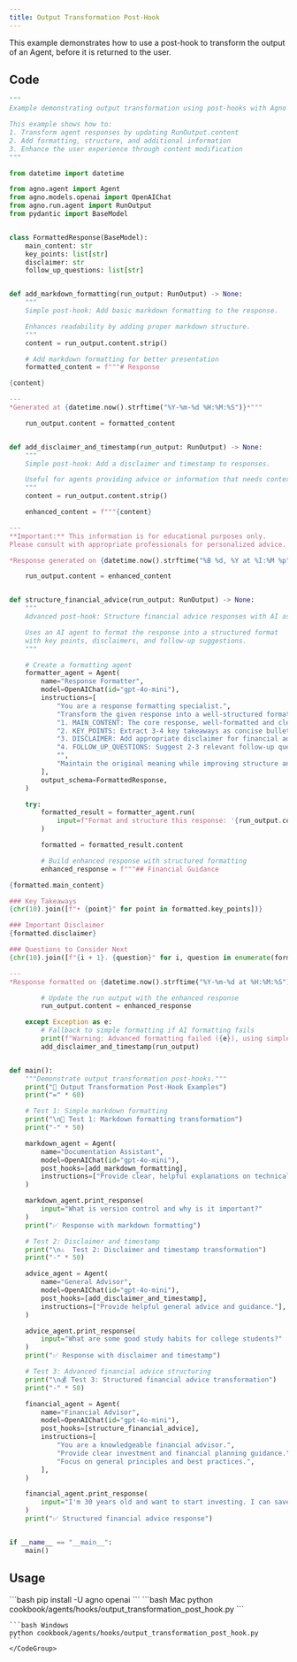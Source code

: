 ```yaml
---
title: Output Transformation Post-Hook
---
```


This example demonstrates how to use a post-hook to transform the output of an Agent, before it is returned to the user.

## Code

```python
"""
Example demonstrating output transformation using post-hooks with Agno Agent.

This example shows how to:
1. Transform agent responses by updating RunOutput.content
2. Add formatting, structure, and additional information
3. Enhance the user experience through content modification
"""

from datetime import datetime

from agno.agent import Agent
from agno.models.openai import OpenAIChat
from agno.run.agent import RunOutput
from pydantic import BaseModel


class FormattedResponse(BaseModel):
    main_content: str
    key_points: list[str]
    disclaimer: str
    follow_up_questions: list[str]


def add_markdown_formatting(run_output: RunOutput) -> None:
    """
    Simple post-hook: Add basic markdown formatting to the response.

    Enhances readability by adding proper markdown structure.
    """
    content = run_output.content.strip()

    # Add markdown formatting for better presentation
    formatted_content = f"""# Response

{content}

---
*Generated at {datetime.now().strftime("%Y-%m-%d %H:%M:%S")}*"""

    run_output.content = formatted_content


def add_disclaimer_and_timestamp(run_output: RunOutput) -> None:
    """
    Simple post-hook: Add a disclaimer and timestamp to responses.

    Useful for agents providing advice or information that needs context.
    """
    content = run_output.content.strip()

    enhanced_content = f"""{content}

---
**Important:** This information is for educational purposes only.
Please consult with appropriate professionals for personalized advice.

*Response generated on {datetime.now().strftime("%B %d, %Y at %I:%M %p")}*"""

    run_output.content = enhanced_content


def structure_financial_advice(run_output: RunOutput) -> None:
    """
    Advanced post-hook: Structure financial advice responses with AI assistance.

    Uses an AI agent to format the response into a structured format
    with key points, disclaimers, and follow-up suggestions.
    """

    # Create a formatting agent
    formatter_agent = Agent(
        name="Response Formatter",
        model=OpenAIChat(id="gpt-4o-mini"),
        instructions=[
            "You are a response formatting specialist.",
            "Transform the given response into a well-structured format with:",
            "1. MAIN_CONTENT: The core response, well-formatted and clear",
            "2. KEY_POINTS: Extract 3-4 key takeaways as concise bullet points",
            "3. DISCLAIMER: Add appropriate disclaimer for financial advice",
            "4. FOLLOW_UP_QUESTIONS: Suggest 2-3 relevant follow-up questions",
            "",
            "Maintain the original meaning while improving structure and readability.",
        ],
        output_schema=FormattedResponse,
    )

    try:
        formatted_result = formatter_agent.run(
            input=f"Format and structure this response: '{run_output.content}'"
        )

        formatted = formatted_result.content

        # Build enhanced response with structured formatting
        enhanced_response = f"""## Financial Guidance

{formatted.main_content}

### Key Takeaways
{chr(10).join([f"• {point}" for point in formatted.key_points])}

### Important Disclaimer
{formatted.disclaimer}

### Questions to Consider Next
{chr(10).join([f"{i + 1}. {question}" for i, question in enumerate(formatted.follow_up_questions)])}

---
*Response formatted on {datetime.now().strftime("%Y-%m-%d at %H:%M:%S")}*"""

        # Update the run output with the enhanced response
        run_output.content = enhanced_response

    except Exception as e:
        # Fallback to simple formatting if AI formatting fails
        print(f"Warning: Advanced formatting failed ({e}), using simple format")
        add_disclaimer_and_timestamp(run_output)


def main():
    """Demonstrate output transformation post-hooks."""
    print("🎨 Output Transformation Post-Hook Examples")
    print("=" * 60)

    # Test 1: Simple markdown formatting
    print("\n📝 Test 1: Markdown formatting transformation")
    print("-" * 50)

    markdown_agent = Agent(
        name="Documentation Assistant",
        model=OpenAIChat(id="gpt-4o-mini"),
        post_hooks=[add_markdown_formatting],
        instructions=["Provide clear, helpful explanations on technical topics."],
    )

    markdown_agent.print_response(
        input="What is version control and why is it important?"
    )
    print("✅ Response with markdown formatting")

    # Test 2: Disclaimer and timestamp
    print("\n⚠️  Test 2: Disclaimer and timestamp transformation")
    print("-" * 50)

    advice_agent = Agent(
        name="General Advisor",
        model=OpenAIChat(id="gpt-4o-mini"),
        post_hooks=[add_disclaimer_and_timestamp],
        instructions=["Provide helpful general advice and guidance."],
    )

    advice_agent.print_response(
        input="What are some good study habits for college students?"
    )
    print("✅ Response with disclaimer and timestamp")

    # Test 3: Advanced financial advice structuring
    print("\n💰 Test 3: Structured financial advice transformation")
    print("-" * 50)

    financial_agent = Agent(
        name="Financial Advisor",
        model=OpenAIChat(id="gpt-4o-mini"),
        post_hooks=[structure_financial_advice],
        instructions=[
            "You are a knowledgeable financial advisor.",
            "Provide clear investment and financial planning guidance.",
            "Focus on general principles and best practices.",
        ],
    )

    financial_agent.print_response(
        input="I'm 30 years old and want to start investing. I can save $500 per month. What should I know?"
    )
    print("✅ Structured financial advice response")


if __name__ == "__main__":
    main()
```

## Usage

<Steps>
  <Snippet file="create-venv-step.mdx" />

  <Step title="Install libraries">
    ```bash
    pip install -U agno openai
    ```
  </Step>

  <Step title="Run example">
    <CodeGroup>
    ```bash Mac
    python cookbook/agents/hooks/output_transformation_post_hook.py
    ```

    ```bash Windows
    python cookbook/agents/hooks/output_transformation_post_hook.py
    ```
    </CodeGroup>
  </Step>
</Steps>
